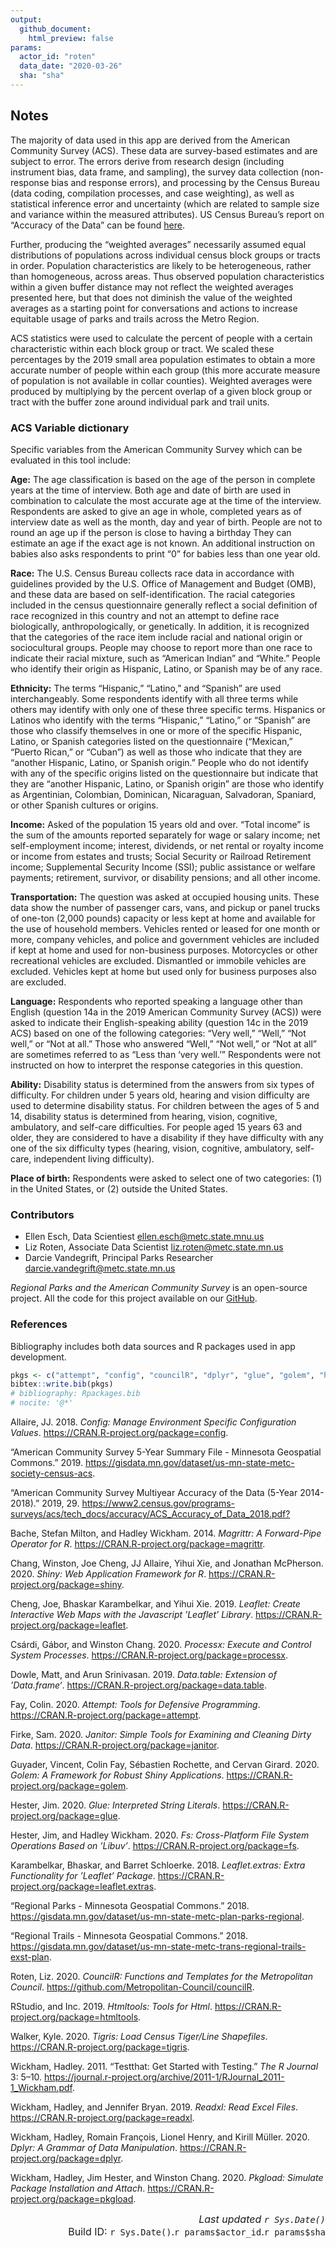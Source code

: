 ```yaml
---
output: 
  github_document:
    html_preview: false
params: 
  actor_id: "roten" 
  data_date: "2020-03-26"
  sha: "sha"
---
```

## Notes  

The majority of data used in this app are derived from the American Community Survey (ACS). These data are survey-based estimates and are subject to error. The errors derive from research design (including instrument bias, data frame, and sampling), the survey data collection (non-response bias and response errors), and processing by the Census Bureau (data coding, compilation processes, and case weighting), as well as statistical inference error and uncertainty (which are related to sample size and variance within the measured attributes). US Census Bureau's report on "Accuracy of the Data" can be found [here](https://www2.census.gov/programs-surveys/acs/tech_docs/accuracy/MultiyearACSAccuracyofData2017.pdf?#).  

Further, producing the "weighted averages" necessarily assumed equal distributions of populations across individual census block groups or tracts in order. Population characteristics are likely to be heterogeneous, rather than homogeneous, across areas. Thus observed population characteristics within a given buffer distance may not reflect the weighted averages presented here, but that does not diminish the value of the weighted averages as a starting point for conversations and actions to increase equitable usage of parks and trails across the Metro Region. 

ACS statistics were used to calculate the percent of people with a certain characteristic within each block group or tract. We scaled these percentages by the 2019 small area population estimates to obtain a more accurate number of people within each group (this more accurate measure of population is not available in collar counties). Weighted averages were produced by multiplying by the percent overlap of a given block group or tract with the buffer zone around individual park and trail units. 

### ACS Variable dictionary
Specific variables from the American Community Survey which can be evaluated in this tool include:

**Age:** The age classification is based on the age of the person in complete years at the time of interview. Both age and date of birth are used in combination to calculate the most accurate age at the time of the interview. Respondents are asked to give an age in whole, completed years as of interview date as well as the month, day and year of birth. People are not to round an age up if the person is close to having a birthday They can estimate an age if the exact age is not known. An additional instruction on babies also asks respondents to print “0” for babies less than one year old. 

**Race:** The U.S. Census Bureau collects race data in accordance with guidelines provided by the U.S. Office of Management and Budget (OMB), and these data are based on self-identification. The racial categories included in the census questionnaire generally reflect a social definition of race recognized in this country and not an attempt to define race biologically, anthropologically, or genetically. In addition, it is recognized that the categories of the race item include racial and national origin or sociocultural groups. People may choose to report more than one race to indicate their racial mixture, such as “American Indian” and “White.” People who identify their origin as Hispanic, Latino, or Spanish may be of any race.

**Ethnicity:** The terms “Hispanic,” “Latino,” and “Spanish” are used interchangeably. Some respondents identify with all three terms while others may identify with only one of these three specific terms. Hispanics or Latinos who identify with the terms “Hispanic,” “Latino,” or “Spanish” are those who classify themselves in one or more of the specific Hispanic, Latino, or Spanish categories listed on the questionnaire (“Mexican,” “Puerto Rican,” or “Cuban”) as well as those who indicate that they are “another Hispanic, Latino, or Spanish origin.” People who do not identify with any of the specific origins listed on the questionnaire but indicate that they are “another Hispanic, Latino, or Spanish origin” are those who identify as Argentinian, Colombian, Dominican, Nicaraguan, Salvadoran, Spaniard, or other Spanish cultures or origins. 

**Income:** Asked of the population 15 years old and over. “Total income” is the sum of the amounts reported separately for wage or salary income; net self-employment income; interest, dividends, or net rental or royalty income or income from estates and trusts; Social Security or Railroad Retirement income; Supplemental Security Income (SSI); public assistance or welfare payments; retirement, survivor, or disability pensions; and all other income.

**Transportation:** The question was asked at occupied housing units. These data show the number of passenger cars, vans, and pickup or panel trucks of one-ton (2,000 pounds) capacity or less kept at home and available for the use of household members. Vehicles rented or leased for one month or more, company vehicles, and police and government vehicles are included if kept at home and used for non-business purposes. Motorcycles or other recreational vehicles are excluded. Dismantled or immobile vehicles are excluded. Vehicles kept at home but used only for business purposes also are excluded.

**Language:** Respondents who reported speaking a language other than English (question 14a in the 2019 American Community Survey (ACS)) were asked to indicate their English-speaking ability (question 14c in the 2019 ACS) based on one of the following categories: “Very well,” “Well,” “Not well,” or “Not at all.” Those who answered “Well,” “Not well,” or “Not at all” are sometimes referred to as “Less than ‘very well.’” Respondents were not instructed on how to interpret the response categories in this question.

**Ability:** Disability status is determined from the answers from  six types of difficulty. For children under 5 years old, hearing and vision difficulty are used to determine disability status. For children between the ages of 5 and 14, disability status is determined from hearing, vision, cognitive, ambulatory, and self-care difficulties. For people aged 15 years  63 and older, they are considered to have a disability if they have difficulty with any one of the six difficulty types (hearing, vision, cognitive, ambulatory, self-care, independent living difficulty).

**Place of birth:** Respondents were asked to select one of two categories: (1) in the United States, or (2) outside the United States. 

### Contributors  
- Ellen Esch, Data Scientiest [ellen.esch@metc.state.mnu.us](mailto:ellen.esch@metc.state.mn.us)
- Liz Roten, Associate Data Scientist [liz.roten@metc.state.mn.us](mailto:liz.roten@metc.state.mn.us)  
- Darcie Vandegrift, Principal Parks Researcher [darcie.vandegrift@metc.state.mn.us](mailto:darcie.vandegrift@metc.state.mn.us)  
  
*Regional Parks and the American Community Survey* is an open-source project. All the code for this project available on our [GitHub](https://github.com/Metropolitan-Council/regionalparks.acs).   


### References  

Bibliography includes both data sources and R packages used in app development.  
```r
pkgs <- c("attempt", "config", "councilR", "dplyr", "glue", "golem", "htmltools", "leaflet", "magrittr", "processx", "shiny", "pkgload", "leaflet.extras", "testthat", "data.table", "tigris", "fs", "readxl", "janitor", "sf")
bibtex::write.bib(pkgs)
# bibliography: Rpackages.bib
# nocite: '@*'
```

<div id="refs" class="references">
<div id="ref-config">
<p>Allaire, JJ. 2018. <em>Config: Manage Environment Specific Configuration Values</em>. <a href="https://CRAN.R-project.org/package=config" class="uri">https://CRAN.R-project.org/package=config</a>.</p>
</div>
<div id="ref-noauthor_american">
<p>“American Community Survey 5-Year Summary File - Minnesota Geospatial Commons.” 2019. <a href="https://gisdata.mn.gov/dataset/us-mn-state-metc-society-census-acs" class="uri">https://gisdata.mn.gov/dataset/us-mn-state-metc-society-census-acs</a>.</p>
</div>
<div id="ref-noauthor_american-1">
<p>“American Community Survey Multiyear Accuracy of the Data (5-Year 2014-2018).” 2019, 29. <a href="https://www2.census.gov/programs-surveys/acs/tech_docs/accuracy/ACS_Accuracy_of_Data_2018.pdf?" class="uri">https://www2.census.gov/programs-surveys/acs/tech_docs/accuracy/ACS_Accuracy_of_Data_2018.pdf?</a></p>
</div>
<div id="ref-magrittr">
<p>Bache, Stefan Milton, and Hadley Wickham. 2014. <em>Magrittr: A Forward-Pipe Operator for R</em>. <a href="https://CRAN.R-project.org/package=magrittr" class="uri">https://CRAN.R-project.org/package=magrittr</a>.</p>
</div>
<div id="ref-shiny">
<p>Chang, Winston, Joe Cheng, JJ Allaire, Yihui Xie, and Jonathan McPherson. 2020. <em>Shiny: Web Application Framework for R</em>. <a href="https://CRAN.R-project.org/package=shiny" class="uri">https://CRAN.R-project.org/package=shiny</a>.</p>
</div>
<div id="ref-leaflet">
<p>Cheng, Joe, Bhaskar Karambelkar, and Yihui Xie. 2019. <em>Leaflet: Create Interactive Web Maps with the Javascript ’Leaflet’ Library</em>. <a href="https://CRAN.R-project.org/package=leaflet" class="uri">https://CRAN.R-project.org/package=leaflet</a>.</p>
</div>
<div id="ref-processx">
<p>Csárdi, Gábor, and Winston Chang. 2020. <em>Processx: Execute and Control System Processes</em>. <a href="https://CRAN.R-project.org/package=processx" class="uri">https://CRAN.R-project.org/package=processx</a>.</p>
</div>
<div id="ref-data.table">
<p>Dowle, Matt, and Arun Srinivasan. 2019. <em>Data.table: Extension of ‘Data.frame‘</em>. <a href="https://CRAN.R-project.org/package=data.table" class="uri">https://CRAN.R-project.org/package=data.table</a>.</p>
</div>
<div id="ref-attempt">
<p>Fay, Colin. 2020. <em>Attempt: Tools for Defensive Programming</em>. <a href="https://CRAN.R-project.org/package=attempt" class="uri">https://CRAN.R-project.org/package=attempt</a>.</p>
</div>
<div id="ref-janitor">
<p>Firke, Sam. 2020. <em>Janitor: Simple Tools for Examining and Cleaning Dirty Data</em>. <a href="https://CRAN.R-project.org/package=janitor" class="uri">https://CRAN.R-project.org/package=janitor</a>.</p>
</div>
<div id="ref-golem">
<p>Guyader, Vincent, Colin Fay, Sébastien Rochette, and Cervan Girard. 2020. <em>Golem: A Framework for Robust Shiny Applications</em>. <a href="https://CRAN.R-project.org/package=golem" class="uri">https://CRAN.R-project.org/package=golem</a>.</p>
</div>
<div id="ref-glue">
<p>Hester, Jim. 2020. <em>Glue: Interpreted String Literals</em>. <a href="https://CRAN.R-project.org/package=glue" class="uri">https://CRAN.R-project.org/package=glue</a>.</p>
</div>
<div id="ref-fs">
<p>Hester, Jim, and Hadley Wickham. 2020. <em>Fs: Cross-Platform File System Operations Based on ’Libuv’</em>. <a href="https://CRAN.R-project.org/package=fs" class="uri">https://CRAN.R-project.org/package=fs</a>.</p>
</div>
<div id="ref-leaflet.extras">
<p>Karambelkar, Bhaskar, and Barret Schloerke. 2018. <em>Leaflet.extras: Extra Functionality for ’Leaflet’ Package</em>. <a href="https://CRAN.R-project.org/package=leaflet.extras" class="uri">https://CRAN.R-project.org/package=leaflet.extras</a>.</p>
</div>
<div id="ref-noauthor_regional">
<p>“Regional Parks - Minnesota Geospatial Commons.” 2018. <a href="https://gisdata.mn.gov/dataset/us-mn-state-metc-plan-parks-regional" class="uri">https://gisdata.mn.gov/dataset/us-mn-state-metc-plan-parks-regional</a>.</p>
</div>
<div id="ref-noauthor_regional-1">
<p>“Regional Trails - Minnesota Geospatial Commons.” 2018. <a href="https://gisdata.mn.gov/dataset/us-mn-state-metc-trans-regional-trails-exst-plan" class="uri">https://gisdata.mn.gov/dataset/us-mn-state-metc-trans-regional-trails-exst-plan</a>.</p>
</div>
<div id="ref-councilR">
<p>Roten, Liz. 2020. <em>CouncilR: Functions and Templates for the Metropolitan Council</em>. <a href="https://github.com/Metropolitan-Council/councilR" class="uri">https://github.com/Metropolitan-Council/councilR</a>.</p>
</div>
<div id="ref-htmltools">
<p>RStudio, and Inc.&nbsp;2019. <em>Htmltools: Tools for Html</em>. <a href="https://CRAN.R-project.org/package=htmltools" class="uri">https://CRAN.R-project.org/package=htmltools</a>.</p>
</div>
<div id="ref-tigris">
<p>Walker, Kyle. 2020. <em>Tigris: Load Census Tiger/Line Shapefiles</em>. <a href="https://CRAN.R-project.org/package=tigris" class="uri">https://CRAN.R-project.org/package=tigris</a>.</p>
</div>
<div id="ref-testthat">
<p>Wickham, Hadley. 2011. “Testthat: Get Started with Testing.” <em>The R Journal</em> 3: 5–10. <a href="https://journal.r-project.org/archive/2011-1/RJournal_2011-1_Wickham.pdf" class="uri">https://journal.r-project.org/archive/2011-1/RJournal_2011-1_Wickham.pdf</a>.</p>
</div>
<div id="ref-readxl">
<p>Wickham, Hadley, and Jennifer Bryan. 2019. <em>Readxl: Read Excel Files</em>. <a href="https://CRAN.R-project.org/package=readxl" class="uri">https://CRAN.R-project.org/package=readxl</a>.</p>
</div>
<div id="ref-dplyr">
<p>Wickham, Hadley, Romain François, Lionel Henry, and Kirill Müller. 2020. <em>Dplyr: A Grammar of Data Manipulation</em>. <a href="https://CRAN.R-project.org/package=dplyr" class="uri">https://CRAN.R-project.org/package=dplyr</a>.</p>
</div>
<div id="ref-pkgload">
<p>Wickham, Hadley, Jim Hester, and Winston Chang. 2020. <em>Pkgload: Simulate Package Installation and Attach</em>. <a href="https://CRAN.R-project.org/package=pkgload" class="uri">https://CRAN.R-project.org/package=pkgload</a>.</p>
</div>
</div>


<right style="font-size: 1rem; text-align: right; display: block;">
*Last updated `r Sys.Date()`*  
Build ID: `r Sys.Date()`.`r params$actor_id`.`r params$sha`  
</right>
